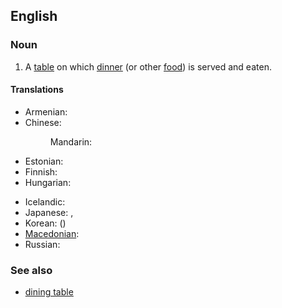==English==

===Noun===
{{en-noun|sg=[[dinner]] [[table]]}}

# A [[table]] on which [[dinner]] (or other [[food]]) is served and eaten.

====Translations====
{{trans-top|a table on which dinner is served and eaten}}
* Armenian: {{t-|hy|ճաշասեղան|tr=č̣ašaseġan}}
* Chinese:
*: Mandarin: {{t-|cmn|餐桌|tr=cānzhuō|sc=Hani}}
* Estonian: {{t+|et|söögilaud}}
* Finnish: {{t-|fi|ruokapöytä}}
* Hungarian: {{t-|hu|étkezőasztal}}
{{trans-mid}}
* Icelandic: {{t-|is|matarborð|n}}
* Japanese: {{t+|ja|食卓|tr=しょくたく, shokutaku}}, {{t|ja|ディナーテーブル|tr=dinātēburu}}
* Korean: {{t|ko|식탁|tr=siktak|sc=Hang}} ({{t+|ko|食卓|sc=Hani}})
* [[Macedonian]]: {{t|mk|трпезариска маса|f|tr=trpezáriska mása}}
* Russian: {{t|ru|обеденный стол|m|tr=obédennyj stol}}
{{trans-bottom}}

===See also===
* [[dining table]]